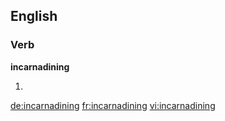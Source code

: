 ==English==

===Verb===
'''incarnadining'''

# {{present participle of|incarnadine}}

[[de:incarnadining]]
[[fr:incarnadining]]
[[vi:incarnadining]]
